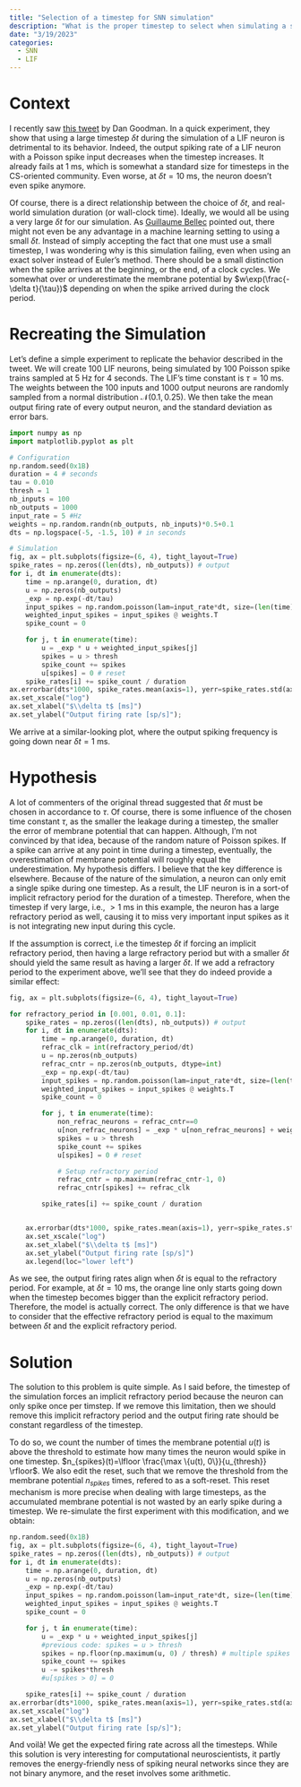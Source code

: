 ```yaml
---
title: "Selection of a timestep for SNN simulation"
description: "What is the proper timestep to select when simulating a spiking neural network ? The answer is, of course, it depends. Although, I think the usual assumption is incorrect when using leaky-integrate-and-fire neurons. Here's why !"
date: "3/19/2023"
categories:
  - SNN
  - LIF
---
```


# Context

I recently saw [this tweet](https://twitter.com/neuralreckoning/status/1580161403415330816) by Dan Goodman. In a quick experiment, they show that using a large timestep $\delta t$ during the simulation of a LIF neuron is detrimental to its behavior. Indeed, the output spiking rate of a LIF neuron with a Poisson spike input decreases when the timestep increases. It already fails at 1 ms, which is somewhat a standard size for timesteps in the CS-oriented community. Even worse, at $\delta t=10$ ms, the neuron doesn't even spike anymore. 

Of course, there is a direct relationship between the choice of $\delta t$, and real-world simulation duration (or wall-clock time). Ideally, we would all be using a very large $\delta t$ for our simulation. As [Guillaume Bellec](https://twitter.com/BellecGuill/status/1580440789217595394) pointed out, there might not even be any advantage in a machine learning setting to using a small $\delta t$. Instead of simply accepting the fact that one must use a small timestep, I was wondering why is this simulation failing, even when using an exact solver instead of Euler's method. There should be a small distinction when the spike arrives at the beginning, or the end, of a clock cycles. We somewhat over or underestimate the membrane potential by $w\exp(\frac{-\delta t}{\tau})$ depending on when the spike arrived during the clock period.


# Recreating the Simulation

Let's define a simple experiment to replicate the behavior described in the tweet. We will create 100 LIF neurons, being simulated by 100 Poisson spike trains sampled at 5 Hz for 4 seconds. The LIF's time constant is $\tau=10$ ms. The weights between the 100 inputs and 1000 output neurons are randomly sampled from a normal distribution $\mathcal{N}(0.1, 0.25)$. We then take the mean output firing rate of every output neuron, and the standard deviation as error bars.

```python
import numpy as np
import matplotlib.pyplot as plt

# Configuration
np.random.seed(0x1B)
duration = 4 # seconds
tau = 0.010
thresh = 1
nb_inputs = 100
nb_outputs = 1000
input_rate = 5 #Hz
weights = np.random.randn(nb_outputs, nb_inputs)*0.5+0.1
dts = np.logspace(-5, -1.5, 10) # in seconds

# Simulation
fig, ax = plt.subplots(figsize=(6, 4), tight_layout=True)
spike_rates = np.zeros((len(dts), nb_outputs)) # output
for i, dt in enumerate(dts):
    time = np.arange(0, duration, dt)
    u = np.zeros(nb_outputs)
    _exp = np.exp(-dt/tau)
    input_spikes = np.random.poisson(lam=input_rate*dt, size=(len(time), nb_inputs))
    weighted_input_spikes = input_spikes @ weights.T
    spike_count = 0

    for j, t in enumerate(time):
        u = _exp * u + weighted_input_spikes[j]
        spikes = u > thresh
        spike_count += spikes
        u[spikes] = 0 # reset
    spike_rates[i] += spike_count / duration
ax.errorbar(dts*1000, spike_rates.mean(axis=1), yerr=spike_rates.std(axis=1), capsize=5,)
ax.set_xscale("log")
ax.set_xlabel("$\\delta t$ [ms]")
ax.set_ylabel("Output firing rate [sp/s]");
```


We arrive at a similar-looking plot, where the output spiking frequency is going down near $\delta t=1$ ms.

# Hypothesis

A lot of commenters of the original thread suggested that $\delta t$ must be chosen in accordance to $\tau$. Of course, there is some influence of the chosen time constant $\tau$, as the smaller the leakage during a timestep, the smaller the error of membrane potential that can happen. Although, I'm not convinced by that idea, because of the random nature of Poisson spikes. If a spike can arrive at any point in time during a timestep, eventually, the overestimation of membrane potential will roughly equal the underestimation. My hypothesis differs. I believe that the key difference is elsewhere. Because of the nature of the simulation, a neuron can only emit a single spike during one timestep. As a result, the LIF neuron is in a sort-of implicit refractory period for the duration of a timestep. Therefore, when the timestep if very large, i.e., $>1$ ms in this example, the neuron has a large refractory period as well, causing it to miss very important input spikes as it is not integrating new input during this cycle. 

If the assumption is correct, i.e the timestep $\delta t$ if forcing an implicit refractory period, then having a large refractory period but with a smaller $\delta t$ should yield the same result as having a larger $\delta t$. If we add a refractory period to the experiment above, we'll see that they do indeed provide a similar effect:
```python
fig, ax = plt.subplots(figsize=(6, 4), tight_layout=True)

for refractory_period in [0.001, 0.01, 0.1]:
    spike_rates = np.zeros((len(dts), nb_outputs)) # output
    for i, dt in enumerate(dts):
        time = np.arange(0, duration, dt)
        refrac_clk = int(refractory_period/dt)
        u = np.zeros(nb_outputs)
        refrac_cntr = np.zeros(nb_outputs, dtype=int)
        _exp = np.exp(-dt/tau)
        input_spikes = np.random.poisson(lam=input_rate*dt, size=(len(time), nb_inputs))
        weighted_input_spikes = input_spikes @ weights.T
        spike_count = 0

        for j, t in enumerate(time):
            non_refrac_neurons = refrac_cntr==0
            u[non_refrac_neurons] = _exp * u[non_refrac_neurons] + weighted_input_spikes[j, non_refrac_neurons]
            spikes = u > thresh
            spike_count += spikes
            u[spikes] = 0 # reset

            # Setup refractory period
            refrac_cntr = np.maximum(refrac_cntr-1, 0)
            refrac_cntr[spikes] += refrac_clk

        spike_rates[i] += spike_count / duration


    ax.errorbar(dts*1000, spike_rates.mean(axis=1), yerr=spike_rates.std(axis=1), capsize=5, label=f"Refrac.: {1000*refractory_period:0.1f}ms")
    ax.set_xscale("log")
    ax.set_xlabel("$\\delta t$ [ms]")
    ax.set_ylabel("Output firing rate [sp/s]")
    ax.legend(loc="lower left")
```

As we see, the output firing rates align when $\delta t$ is equal to the refractory period. For example, at $\delta t=10$ ms, the orange line only starts going down when the timestep becomes bigger than the explicit refractory period. Therefore, the model is actually correct. The only difference is that we have to consider that the effective refractory period is equal to the maximum between $\delta t$ and the explicit refractory period. 

# Solution

The solution to this problem is quite simple. As I said before, the timestep of the simulation forces an implicit refractory period because the neuron can only spike once per timstep. If we remove this limitation, then we should remove this implicit refractory period and the output firing rate should be constant regardless of the timestep.

To do so, we count the number of times the membrane potential $u(t)$ is above the threshold to estimate how many times the neuron would spike in one timestep. $n_{spikes}(t)=\lfloor \frac{\max \{u(t), 0\}}{u_{thresh}} \rfloor$. We also edit the reset, such that we remove the threshold from the membrane potential $n_{spikes}$ times, refered to as a soft-reset. This reset mechanism is more precise when dealing with large timesteps, as the accumulated membrane potential is not wasted by an early spike during a timestep. We re-simulate the first experiment with this modification, and we obtain:


```python
np.random.seed(0x1B)
fig, ax = plt.subplots(figsize=(6, 4), tight_layout=True)
spike_rates = np.zeros((len(dts), nb_outputs)) # output
for i, dt in enumerate(dts):
    time = np.arange(0, duration, dt)
    u = np.zeros(nb_outputs)
    _exp = np.exp(-dt/tau)
    input_spikes = np.random.poisson(lam=input_rate*dt, size=(len(time), nb_inputs))
    weighted_input_spikes = input_spikes @ weights.T
    spike_count = 0

    for j, t in enumerate(time):
        u = _exp * u + weighted_input_spikes[j]
        #previous code: spikes = u > thresh
        spikes = np.floor(np.maximum(u, 0) / thresh) # multiple spikes
        spike_count += spikes
        u -= spikes*thresh
        #u[spikes > 0] = 0 

    spike_rates[i] += spike_count / duration
ax.errorbar(dts*1000, spike_rates.mean(axis=1), yerr=spike_rates.std(axis=1), capsize=5,)
ax.set_xscale("log")
ax.set_xlabel("$\\delta t$ [ms]")
ax.set_ylabel("Output firing rate [sp/s]");
```


And voilà! We get the expected firing rate across all the timesteps. While this solution is very interesting for computational neuroscientists, it partly removes the energy-friendly ness of spiking neural networks since they are not binary anymore, and the reset involves some arithmetic.